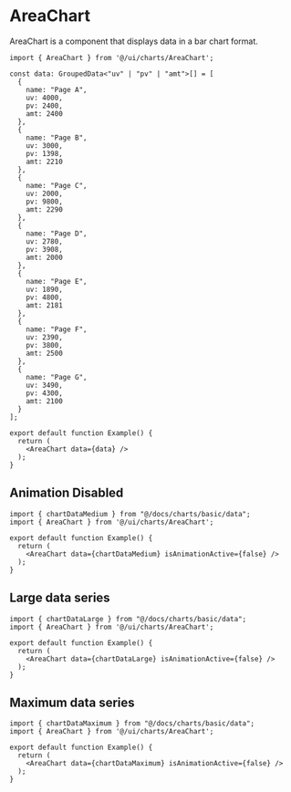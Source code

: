 # AreaChart

AreaChart is a component that displays data in a bar chart format.

```tsx preview
import { AreaChart } from '@/ui/charts/AreaChart';

const data: GroupedData<"uv" | "pv" | "amt">[] = [
  {
    name: "Page A",
    uv: 4000,
    pv: 2400,
    amt: 2400
  },
  {
    name: "Page B",
    uv: 3000,
    pv: 1398,
    amt: 2210
  },
  {
    name: "Page C",
    uv: 2000,
    pv: 9800,
    amt: 2290
  },
  {
    name: "Page D",
    uv: 2780,
    pv: 3908,
    amt: 2000
  },
  {
    name: "Page E",
    uv: 1890,
    pv: 4800,
    amt: 2181
  },
  {
    name: "Page F",
    uv: 2390,
    pv: 3800,
    amt: 2500
  },
  {
    name: "Page G",
    uv: 3490,
    pv: 4300,
    amt: 2100
  }
];

export default function Example() {
  return (
    <AreaChart data={data} />
  );
}
```

## Animation Disabled

```tsx preview
import { chartDataMedium } from "@/docs/charts/basic/data";
import { AreaChart } from '@/ui/charts/AreaChart';

export default function Example() {
  return (
    <AreaChart data={chartDataMedium} isAnimationActive={false} />
  );
}
```

## Large data series

```tsx preview
import { chartDataLarge } from "@/docs/charts/basic/data";
import { AreaChart } from '@/ui/charts/AreaChart';

export default function Example() {
  return (
    <AreaChart data={chartDataLarge} isAnimationActive={false} />
  );
}
```

## Maximum data series

```tsx preview
import { chartDataMaximum } from "@/docs/charts/basic/data";
import { AreaChart } from '@/ui/charts/AreaChart';

export default function Example() {
  return (
    <AreaChart data={chartDataMaximum} isAnimationActive={false} />
  );
}
```